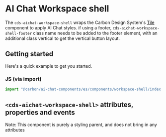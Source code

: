 
<Meta of={TileContainerStories} />

# AI Chat Workspace shell

The `cds-aichat-workspace-shell` wraps the Carbon Design System's [Tile](https://web-components.carbondesignsystem.com/?path=/docs/components-tile--overview) component to apply AI Chat styles.
if using a footer, `cds-aichat-workspace-shell-footer` class name needs to be added to the footer element, with an additional class vertical to get the vertical button layout.

## Getting started

Here's a quick example to get you started.

### JS (via import)

```javascript
import "@carbon/ai-chat-components/es/components/workspace-shell/index.js";
```

## `<cds-aichat-workspace-shell>` attributes, properties and events

Note: This component is purely a styling parent, and does not bring in any attributes